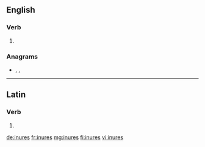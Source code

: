 ==English==

===Verb===
{{head|en|verb form}}

# {{en-third-person singular of|inure}}

===Anagrams===
* {{l|en|insure}}, {{l|en|nursie}}, {{l|en|ursine}}

----

==Latin==

===Verb===
{{la-verb-form|inūrēs}}

# {{inflection of|inūrō||2|s|futr|actv|indc|lang=la}}

[[de:inures]]
[[fr:inures]]
[[mg:inures]]
[[fi:inures]]
[[vi:inures]]